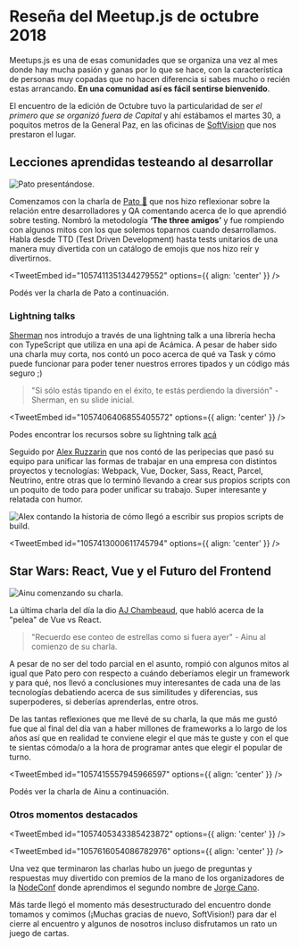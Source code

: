 

# Reseña del Meetup.js de octubre 2018

Meetups.js es una de esas comunidades que se organiza una vez al mes donde hay mucha pasión y ganas por lo que se hace, con la característica de personas muy copadas que no hacen diferencia si sabes mucho o recién estas arrancando. **En una comunidad así es fácil sentirse bienvenido**.

El encuentro de la edición de Octubre tuvo la particularidad de ser _el primero que se organizó fuera de Capital_ y ahí estábamos el martes 30, a poquitos metros de la General Paz, en las oficinas de [SoftVision](https://www.softvision.com/) que nos prestaron el lugar.

## Lecciones aprendidas testeando al desarrollar

<Img src="/static/Blog/resena-meetup-octubre-2018/pato.jpg" alt="Pato presentándose." />

Comenzamos con la charla de [Pato 🦆](https://twitter.com/patao_) que nos hizo reflexionar sobre la relación entre desarrolladores y QA comentando acerca de lo que aprendió sobre testing. Nombró la metodología **‘The three amigos’** y fue rompiendo con algunos mitos con los que solemos toparnos cuando desarrollamos. Habla desde TTD (Test Driven Development) hasta tests unitarios de una manera muy divertida con un catálogo de emojis que nos hizo reír y divertirnos.

<TweetEmbed id="1057411351344279552" options={{ align: 'center' }} />

Podés ver la charla de Pato a continuación.

<YouTube videoId="kYAq6JUX5Cc" containerClassName="center-iframe-child" />

### Lightning talks

[Sherman](https://twitter.com/sherman3ero) nos introdujo a través de una lightning talk a una librería hecha con TypeScript que utiliza en una api de Acámica. A pesar de haber sido una charla muy corta, nos contó un poco acerca de qué va Task y cómo puede funcionar para poder tener nuestros errores tipados y un código más seguro ;)

> "Si sólo estás tipando en el éxito, te estás perdiendo la diversión" - Sherman, en su slide inicial.

<TweetEmbed id="1057406406855405572" options={{ align: 'center' }} />

Podes encontrar los recursos sobre su lightning talk [acá](https://twitter.com/sherman3ero/status/1057407496955019266)

Seguido por [Alex Ruzzarin](https://twitter.com/alexruzzarin) que nos contó de las peripecias que pasó su equipo para unificar las formas de trabajar en una empresa con distintos proyectos y tecnologías: Webpack, Vue, Docker, Sass, React, Parcel, Neutrino, entre otras que lo terminó llevando a crear sus propios scripts con un poquito de todo para poder unificar su trabajo. Super interesante y relatada con humor.

<Img
  src="/static/Blog/resena-meetup-octubre-2018/alex.jpg"
  alt="Alex contando la historia de cómo llegó a escribir sus propios scripts de build."
/>

<TweetEmbed id="1057413000611745794" options={{ align: 'center' }} />

## Star Wars: React, Vue y el Futuro del Frontend

<Img src="/static/Blog/resena-meetup-octubre-2018/ainu.jpg" alt="Ainu comenzando su charla." />

La última charla del día la dio [AJ Chambeaud](https://twitter.com/ajchambeaud), que habló acerca de la "pelea" de Vue vs React.

> "Recuerdo ese conteo de estrellas como si fuera ayer" - Ainu al comienzo de su charla.

A pesar de no ser del todo parcial en el asunto, rompió con algunos mitos al igual que Pato pero con respecto a cuándo deberíamos elegir un framework y para qué, nos llevó a conclusiones muy interesantes de cada una de las tecnologías debatiendo acerca de sus similitudes y diferencias, sus superpoderes, si deberías aprenderlas, entre otros.

De las tantas reflexiones que me llevé de su charla, la que más me gustó fue que al final del día van a haber millones de frameworks a lo largo de los años así que en realidad te conviene elegir el que más te guste y con el que te sientas cómoda/o a la hora de programar antes que elegir el popular de turno.

<TweetEmbed id="1057415557945966597" options={{ align: 'center' }} />

Podés ver la charla de Ainu a continuación.

<YouTube videoId="OgxDdlTpuEg" containerClassName="center-iframe-child" />

### Otros momentos destacados

<TweetEmbed id="1057405343385423872" options={{ align: 'center' }} />

<TweetEmbed id="1057616054086782976" options={{ align: 'center' }} />

Una vez que terminaron las charlas hubo un juego de preguntas y respuestas muy divertido con premios de la mano de los organizadores de la [NodeConf](https://2018.nodeconf.com.ar/) donde aprendimos el segundo nombre de [Jorge Cano](https://twitter.com/jorgeucano).

Más tarde llegó el momento más desestructurado del encuentro donde tomamos y comimos (¡Muchas gracias de nuevo, SoftVision!) para dar el cierre al encuentro y algunos de nosotros incluso disfrutamos un rato un juego de cartas.

<script async src="https://platform.twitter.com/widgets.js" charSet="utf-8" />

